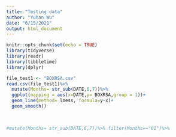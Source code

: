 ```yaml
---
title: "Testing data"
author: "Yuhan Wu"
date: "6/15/2021"
output: html_document
---
```


```r
knitr::opts_chunk$set(echo = TRUE)
library(tidyverse)
library(readr)
library(tibbletime)
library(dplyr)
```

```r
file_test1 <- "BOXRSA.csv"
read.csv(file_test1)%>%
  mutate(Months= str_sub(DATE,6,7))%>%
  ggplot(mapping = aes(x=DATE,y= BOXRSA,group = 1))+
  geom_line(method= loess, formula=y~x)+
  geom_smooth()
 
  
```

```r
#mutate(Months= str_sub(DATE,6,7))%>% filter(Months=="01")%>%
```

